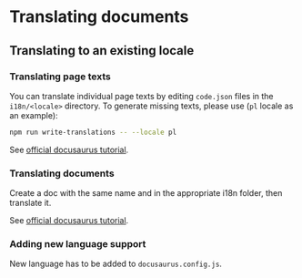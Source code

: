 # Translating documents


## Translating to an existing locale

### Translating page texts

You can translate individual page texts by editing `code.json` files
in the `i18n/<locale>` directory.
To generate missing texts, please use (`pl` locale as an example):

```bash
npm run write-translations -- --locale pl
```

See [official docusaurus tutorial](https://docusaurus.io/docs/i18n/tutorial).

### Translating documents

Create a doc with the same name and in the appropriate i18n folder,
then translate it.

See [official docusaurus tutorial](https://docusaurus.io/docs/i18n/tutorial).

### Adding new language support

<ImproveSection />

New language has to be added to `docusaurus.config.js`.

